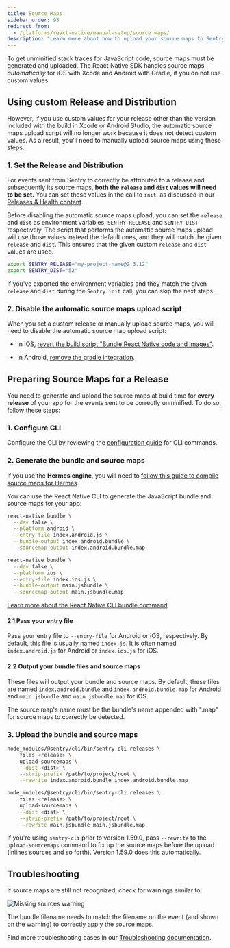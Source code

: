 ```yaml
---
title: Source Maps
sidebar_order: 95
redirect_from:
  - /platforms/react-native/manual-setup/source maps/
description: "Learn more about how to upload your source maps to Sentry."
---
```


To get unminified stack traces for JavaScript code, source maps must be generated and uploaded. The React Native SDK handles source maps _automatically_ for iOS with Xcode and Android with Gradle, if you do not use custom values.

## Using custom Release and Distribution

However, if you use custom values for your release other than the version included with the build in Xcode or Android Studio, the automatic source maps upload script will no longer work because it does not detect custom values. As a result, you'll need to manually upload source maps using these steps:

### 1. Set the Release and Distribution

For events sent from Sentry to correctly be attributed to a release and subsequently its source maps, **both the `release` and `dist` values will need to be set.** You can set these values in the call to `init`, as discussed in our [Releases & Health content](/platforms/react-native/configuration/releases/).

<Note>

Before disabling the automatic source maps upload, you can set the `release` and `dist` as environment variables, `SENTRY_RELEASE` and `SENTRY_DIST` respectively. The script that performs the automatic source maps upload will use those values instead the default ones, and they will match the given `release` and `dist`. This ensures that the given custom `release` and `dist` values are used.

</Note>

```bash
export SENTRY_RELEASE="my-project-name@2.3.12"
export SENTRY_DIST="52"
```

If you've exported the environment variables and they match the given `release` and `dist` during the `Sentry.init` call, you can skip the next steps.

### 2. Disable the automatic source maps upload script

When you set a custom release or manually upload source maps, you will need to disable the automatic source map upload script:

- In iOS, [revert the build script "Bundle React Native code and images"](/platforms/react-native/manual-setup/manual-setup/#bundle-react-native-code-and-images).

- In Android, [remove the gradle integration](/platforms/react-native/manual-setup/manual-setup/#enable-gradle-integration).

## Preparing Source Maps for a Release

You need to generate and upload the source maps at build time for **every release** of your app for the events sent to be correctly unminified. To do so, follow these steps:

### 1. Configure CLI

Configure the CLI by reviewing the [configuration guide](/product/cli/configuration/) for CLI commands.

### 2. Generate the bundle and source maps

<Alert level="warning" title="Hermes">

If you use the **Hermes engine**, you will need to [follow this guide to compile source maps for Hermes](/platforms/react-native/manual-setup/hermes/#custom-source-maps).

</Alert>

You can use the React Native CLI to generate the JavaScript bundle and source maps for your app:

```bash {tabTitle:Android}
react-native bundle \
  --dev false \
  --platform android \
  --entry-file index.android.js \
  --bundle-output index.android.bundle \
  --sourcemap-output index.android.bundle.map
```

```bash {tabTitle:iOS}
react-native bundle \
  --dev false \
  --platform ios \
  --entry-file index.ios.js \
  --bundle-output main.jsbundle \
  --sourcemap-output main.jsbundle.map
```

[Learn more about the React Native CLI bundle command](https://github.com/react-native-community/cli/blob/master/docs/commands.md#bundle).

#### 2.1 Pass your entry file

Pass your entry file to `--entry-file` for Android or iOS, respectively. By default, this file is usually named `index.js`. It is often named `index.android.js` for Android or `index.ios.js` for iOS.

#### 2.2 Output your bundle files and source maps

These files will output your bundle and source maps. By default, these files are named `index.android.bundle` and `index.android.bundle.map` for Android and `main.jsbundle` and `main.jsbundle.map` for iOS.

<Note>

The source map's name must be the bundle's name appended with ".map" for source maps to correctly be detected.

</Note>

### 3. Upload the bundle and source maps

```bash {tabTitle:Android}
node_modules/@sentry/cli/bin/sentry-cli releases \
    files <release> \
    upload-sourcemaps \
    --dist <dist> \
    --strip-prefix /path/to/project/root \
    --rewrite index.android.bundle index.android.bundle.map
```

```bash {tabTitle:iOS}
node_modules/@sentry/cli/bin/sentry-cli releases \
    files <release> \
    upload-sourcemaps \
    --dist <dist> \
    --strip-prefix /path/to/project/root \
    --rewrite main.jsbundle main.jsbundle.map
```

<Note>

If you're using `sentry-cli` prior to version 1.59.0, pass `--rewrite` to the `upload-sourcemaps` command to fix up the source maps before the upload (inlines sources and so forth). Version 1.59.0 does this automatically.

</Note>

## Troubleshooting

If source maps are still not recognized, check for warnings similar to:

![Missing sources warning](001-manual-sourcemaps.png)

The bundle filename needs to match the filename on the event (and shown on the warning) to correctly apply the source maps.

Find more troubleshooting cases in our [Troubleshooting documentation](/platforms/react-native/troubleshooting/#source-maps).
